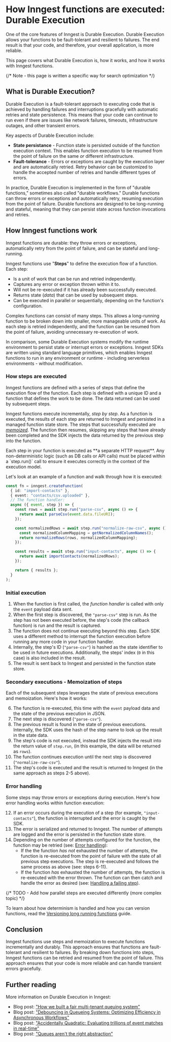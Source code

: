 
# How Inngest functions are executed: Durable Execution

One of the core features of Inngest is Durable Execution. Durable Execution allows your functions to be fault-tolerant and resilient to failures. The end result is that your code, and therefore, your overall application, is more reliable.

This page covers what Durable Execution is, how it works, and how it works with Inngest functions.

{/* Note - this page is written a specific way for search optimization */}
## What is Durable Execution?

Durable Execution is a fault-tolerant approach to executing code that is achieved by handling failures and interruptions gracefully with automatic retries and state persistence. This means that your code can continue to run even if there are issues like network failures, timeouts, infrastructure outages, and other transient errors.

Key aspects of Durable Execution include:

* **State persistance** - Function state is persisted outside of the function execution context. This enables function execution to be resumed from the point of failure on the same _or_ different infrastructure.
* **Fault-tolerance** - Errors or exceptions are caught by the execution layer and are automatically retried. Retry behavior can be customized to handle the accepted number of retries and handle different types of errors.

In practice, Durable Execution is implemented in the form of "durable functions," sometimes also called "durable workflows." Durable functions can throw errors or exceptions and automatically retry, resuming execution from the point of failure. Durable functions are designed to be long-running and stateful, meaning that they can persist state across function invocations and retries.

## How Inngest functions work

Inngest functions are durable: they throw errors or exceptions, automatically retry from the point of failure, and can be stateful and long-running.

Inngest functions use "**Steps**" to define the execution flow of a function. Each step:

* Is a unit of work that can be run and retried independently.
* Captures any error or exception thrown within it to.
* Will not be re-executed if it has already been successfully executed.
* Returns state (_data_) that can be used by subsequent steps.
* Can be executed in parallel or sequentially, depending on the function's configuration.

Complex functions can consist of many steps. This allows a long-running function to be broken down into smaller, more manageable units of work. As each step is retried independently, and the function can be resumed from the point of failure, avoiding unnecessary re-execution of work.

In comparison, some Durable Execution systems modify the runtime environment to persist state or interrupt errors or exceptions. Inngest SDKs are written using standard language primitives, which enables Inngest functions to run in any environment or runtime - including serverless environments - without modification.

### How steps are executed

Inngest functions are defined with a series of steps that define the execution flow of the function. Each step is defined with a unique ID and a function that defines the work to be done. The data returned can be used by subsequent steps.

Inngest functions execute incrementally, _step by step_. As a function is executed, the results of each step are returned to Inngest and persisted in a managed function state store. The steps that successfully executed are [_memoized_](https://en.wikipedia.org/wiki/Memoization). The function then resumes, skipping any steps that have already been completed and the SDK injects the data returned by the previous step into the function.

<Callout variant="info">
Each step in your function is executed as **a separate HTTP request**. Any non-deterministic logic (such as DB calls or API calls) must be placed within a `step.run()` call to ensure it executes correctly in the context of the execution model.
</Callout>

Let's look at an example of a function and walk through how it is executed:

```typescript
const fn = inngest.createFunction(
  { id: "import-contacts" },
  { event: "contacts/csv.uploaded" },
  // The function handler:
  async ({ event, step }) => {
    const rows = await step.run("parse-csv", async () => {
      return await parseCsv(event.data.fileURI);
    });

    const normalizedRows = await step.run("normalize-raw-csv", async () => {
      const normalizedColumnMapping = getNormalizedColumnNames();
      return normalizeRows(rows, normalizedColumnMapping);
    });

    const results = await step.run("input-contacts", async () => {
      return await importContacts(normalizedRows);
    });

    return { results };
  }
);
```

### Initial execution

1. When the function is first called, the _function handler_ is called with only the `event` payload data sent.
2. When the first step is discovered, the `"parse-csv"` step is run. As the step has not been executed before, the step's code (the callback function) is run and the result is captured.
3. The function does not continue executing beyond this step. Each SDK uses a different method to interrupt the function execution before running any more code in your function handler.
4. Internally, the step's ID (`"parse-csv"`) is hashed as the state identifier to be used in future executions. Additionally, the steps' index (`0` in this case) is also included in the result.
5. The result is sent back to Inngest and persisted in the function state store.

### Secondary executions - Memoization of steps

Each of the subsequent steps leverages the state of previous executions and memoization. Here's how it works:

6. The function is re-executed, this time with the `event` payload data and the state of the previous execution in JSON.
7. The next step is discovered (`"parse-csv"`).
8. The previous result is found in the state of previous executions. Internally, the SDK uses the hash of the step name to look up the result in the state data.
9. The step's code is not executed, instead the SDK injects the result into the return value of `step.run`, (in this example, the data will be returned as `rows`).
10. The function continues execution until the next step is discovered (`"normalize-raw-csv"`).
11. The step's code is executed and the result is returned to Inngest (in the same approach as steps 2-5 above).

### Error handling

Some steps may throw errors or exceptions during execution. Here's how error handling works within function execution:

12. If an error occurs during the execution of a step (for example, `"input-contacts"`), the function is interrupted and the error is caught by the SDK.
13. The error is serialized and returned to Inngest. The number of attempts are logged and the error is persisted in the function state store.
14. Depending on the number of attempts configured for the function, the function may be retried (see: [Error handling](/docs/guides/error-handling)):
    * If the the function _has not_ exhausted the number of attempts, the function is re-executed from the point of failure with the state of all previous step executions. The step is re-executed and follows the same process as above (see: steps 6-11).
    * If the function _has_ exhausted the number of attempts, the function is re-executed with the error thrown. The function can then catch and handle the error as desired (see: [Handling a failing step](/docs/guides/error-handling#handling-a-failing-step)).

{/* TODO - Add how parallel steps are executed differently (more complex topic) */}

To learn about how determinism is handled and how you can version functions, read the [Versioning long running functions](/docs/learn/versioning) guide.

## Conclusion

Inngest functions use steps and memoization to execute functions incrementally and durably. This approach ensures that functions are fault-tolerant and resilient to failures. By breaking down functions into steps, Inngest functions can be retried and resumed from the point of failure. This approach ensures that your code is more reliable and can handle transient errors gracefully.

## Further reading

More information on Durable Execution in Inngest:

- Blog post: ["How we built a fair multi-tenant queuing system"](/blog/building-the-inngest-queue-pt-i-fairness-multi-tenancy)
- Blog post: ["Debouncing in Queueing Systems: Optimizing Efficiency in Asynchronous Workflows"](/blog/debouncing-in-queuing-systems-optimizing-efficiency-in-async-workflows)
- Blog post: ["Accidentally Quadratic: Evaluating trillions of event matches in real-time"](/blog/accidentally-quadratic-evaluating-trillions-of-event-matches-in-real-time)
- Blog post: ["Queues aren't the right abstraction"](/blog/queues-are-no-longer-the-right-abstraction)